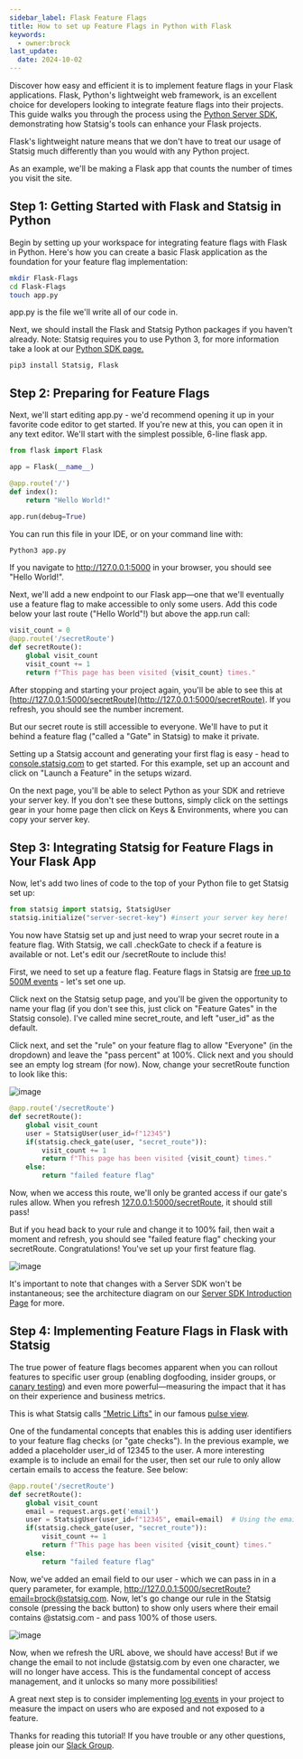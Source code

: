 ```yaml
---
sidebar_label: Flask Feature Flags
title: How to set up Feature Flags in Python with Flask
keywords:
  - owner:brock
last_update:
  date: 2024-10-02
---
```


Discover how easy and efficient it is to implement feature flags in your Flask applications. Flask, Python's lightweight web framework, is an excellent choice for developers looking to integrate feature flags into their projects. This guide walks you through the process using the [Python Server SDK](/server/pythonSDK), demonstrating how Statsig's tools can enhance your Flask projects.

Flask's lightweight nature means that we don't have to treat our usage of Statsig much differently than you would with any Python project.

As an example, we'll be making a Flask app that counts the number of times you visit the site.

## Step 1: Getting Started with Flask and Statsig in Python

Begin by setting up your workspace for integrating feature flags with Flask in Python. Here's how you can create a basic Flask application as the foundation for your feature flag implementation:

```zsh
mkdir Flask-Flags
cd Flask-Flags
touch app.py
```

app.py is the file we'll write all of our code in.

Next, we should install the Flask and Statsig Python packages if you haven't already. Note: Statsig requires you to use Python 3, for more information take a look at our [Python SDK page.](/server/pythonSDK)

```
pip3 install Statsig, Flask
```

## Step 2: Preparing for Feature Flags
Next, we'll start editing app.py - we'd recommend opening it up in your favorite code editor to get started. If you're new at this, you can open it in any text editor. We'll start with the simplest possible, 6-line flask app. 

```Python 
from flask import Flask

app = Flask(__name__)

@app.route('/')
def index():
    return "Hello World!"

app.run(debug=True)
```

You can run this file in your IDE, or on your command line with:

```zsh
Python3 app.py
```

If you navigate to http://127.0.0.1:5000 in your browser, you should see "Hello World!".

Next, we'll add a new endpoint to our Flask app—one that we'll eventually use a feature flag to make accessible to only some users. Add this code below your last route ("Hello World"!) but above the app.run call:

```Python
visit_count = 0
@app.route('/secretRoute')
def secretRoute():
    global visit_count
    visit_count += 1
    return f"This page has been visited {visit_count} times."
```

After stopping and starting your project again, you'll be able to see this at [http://127.0.0.1:5000/secretRoute](http://127.0.0.1:5000/secretRoute). If you refresh, you should see the number increment. 

But our secret route is still accessible to everyone. We'll have to put it behind a feature flag ("called a "Gate" in Statsig) to make it private.

Setting up a Statsig account and generating your first flag is easy - head to [console.statsig.com](https://console.statsig.com/) to get started. For this example, set up an account and click on "Launch a Feature" in the setups wizard.

On the next page, you'll be able to select Python as your SDK and retrieve your server key. If you don't see these buttons, simply click on the settings gear in your home page then click on Keys & Environments, where you can copy your server key.

## Step 3: Integrating Statsig for Feature Flags in Your Flask App

Now, let's add two lines of code to the top of your Python file to get Statsig set up:

```Python
from statsig import statsig, StatsigUser
statsig.initialize("server-secret-key") #insert your server key here!
```

You now have Statsig set up and just need to wrap your secret route in a feature flag. With Statsig, we call .checkGate to check if a feature is available or not. Let's edit our /secretRoute to include this!

First, we need to set up a feature flag. Feature flags in Statsig are [free up to 500M events](https://www.statsig.com/blog/introducing-free-feature-flags) - let's set one up.

Click next on the Statsig setup page, and you'll be given the opportunity to name your flag (if you don't see this, just click on "Feature Gates" in the Statsig console). I've called mine secret_route, and left "user_id" as the default.

Click next, and set the "rule" on your feature flag to allow "Everyone" (in the dropdown) and leave the "pass percent" at 100%. Click next and you should see an empty log stream (for now). Now, change your secretRoute function to look like this:

![image](/img/everyone_gate.png)

```Python 
@app.route('/secretRoute')
def secretRoute():
    global visit_count
    user = StatsigUser(user_id=f"12345")
    if(statsig.check_gate(user, "secret_route")):
        visit_count += 1
        return f"This page has been visited {visit_count} times."
    else:
        return "failed feature flag"
```

Now, when we access this route, we'll only be granted access if our gate's rules allow. When you refresh [127.0.0.1:5000/secretRoute](http://127.0.0.1:5000/secretRoute), it should still pass!

But if you head back to your rule and change it to 100% fail, then wait a moment and refresh, you should see "failed feature flag" checking your secretRoute. Congratulations! You've set up your first feature flag.

![image](/img/everyone0_gate.png)

It's important to note that changes with a Server SDK won't be instantaneous; see the architecture diagram on our [Server SDK Introduction Page](/server/introduction) for more.

## Step 4: Implementing Feature Flags in Flask with Statsig

The true power of feature flags becomes apparent when you can rollout features to specific user group (enabling dogfooding, insider groups, or [canary testing](https://www.statsig.com/glossary/canary-testing)) and even more powerful—measuring the impact that it has on their experience and business metrics.

This is what Statsig calls ["Metric Lifts"](/feature-gates/view-exposures) in our famous [pulse view](/pulse/read-pulse).

One of the fundamental concepts that enables this is adding user identifiers to your feature flag checks (or "gate checks"). In the previous example, we added a placeholder user_id of 12345 to the user. A more interesting example is to include an email for the user, then set our rule to only allow certain emails to access the feature. See below:

```Python
@app.route('/secretRoute')
def secretRoute():
    global visit_count
    email = request.args.get('email')
    user = StatsigUser(user_id=f"12345", email=email)  # Using the email as user_id
    if(statsig.check_gate(user, "secret_route")):
        visit_count += 1
        return f"This page has been visited {visit_count} times."
    else:
        return "failed feature flag"
```

Now, we've added an email field to our user - which we can pass in in a query parameter, for example, http://127.0.0.1:5000/secretRoute?email=brock@statsig.com. Now, let's go change our rule in the Statsig console (pressing the back button) to show only users where their email contains @statsig.com - and pass 100% of those users.

![image](/img/statsigemail_gate.png)

Now, when we refresh the URL above, we should have access! But if we change the email to not include @statsig.com by even one character, we will no longer have access. This is the fundamental concept of access management, and it unlocks so many more possibilities!

A great next step is to consider implementing [log events](/guides/logging-events) in your project to measure the impact on users who are exposed and not exposed to a feature. 

Thanks for reading this tutorial! If you have trouble or any other questions, please join our [Slack Group](https://statsig.com/slack).
